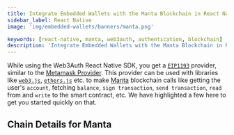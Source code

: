 ```yaml
---
title: Integrate Embedded Wallets with the Manta Blockchain in React Native
sidebar_label: React Native
image: 'img/embedded-wallets/banners/manta.png'

keywords: [react-native, manta, web3auth, authentication, blockchain]
description: 'Integrate Embedded Wallets with the Manta Blockchain in React Native | Embedded Wallets'
---
```



While using the Web3Auth React Native SDK, you get a [`EIP1193`](https://eips.ethereum.org/EIPS/eip-1193) provider, similar to the [Metamask Provider](https://docs.metamask.io/guide/ethereum-provider.html). This provider can be used with libraries like [`web3.js`](https://web3js.readthedocs.io/en/v1.2.8/getting-started.html), [`ethers.js`](https://docs.ethers.io/v5/getting-started/) etc. to make [Manta](https://ethereum.org/) blockchain calls like getting the user's `account`, fetching `balance`, `sign transaction`, `send transaction`, `read` from and `write` to the smart contract, etc. We have highlighted a few here to get you started quickly on that.

## Chain Details for Manta

<ChainDetailsManta />

<EVMInteraction />
